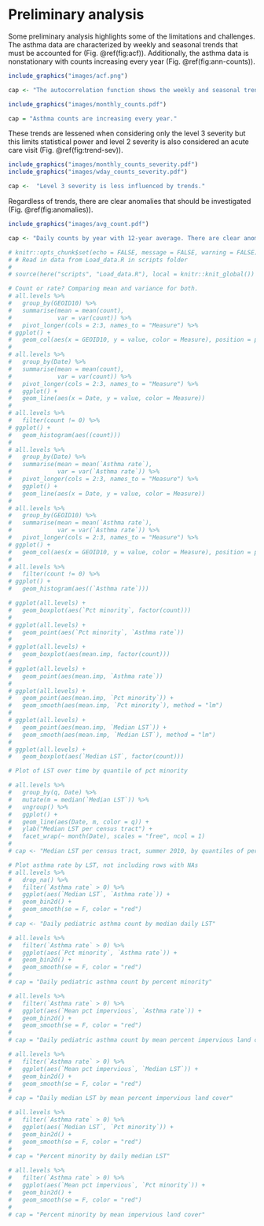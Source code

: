 # Preliminary analysis {#prelim}

Some preliminary analysis highlights some of the limitations and challenges. The asthma data are characterized by weekly and seasonal trends that must be accounted for (Fig. \@ref(fig:acf)). Additionally, the asthma data is nonstationary with counts increasing every year (Fig. \@ref(fig:ann-counts)).

```r
include_graphics("images/acf.png")

cap <- "The autocorrelation function shows the weekly and seasonal trends in the asthma data."
```

```r
include_graphics("images/monthly_counts.pdf")

cap = "Asthma counts are increasing every year."
```

These trends are lessened when considering only the level 3 severity but this limits statistical power and level 2 severity is also considered an acute care visit (Fig. \@ref(fig:trend-sev)).

```r
include_graphics("images/monthly_counts_severity.pdf")
include_graphics("images/wday_counts_severity.pdf")

cap <-  "Level 3 severity is less influenced by trends."
```

Regardless of trends, there are clear anomalies that should be investigated (Fig. \@ref(fig:anomalies)).

```r
include_graphics("images/avg_count.pdf")

cap <- "Daily counts by year with 12-year average. There are clear anomalous asthma events."
```

```r
# knitr::opts_chunk$set(echo = FALSE, message = FALSE, warning = FALSE)
# # Read in data from Load_data.R in scripts folder
# 
# source(here("scripts", "Load_data.R"), local = knitr::knit_global())
```





```r
# Count or rate? Comparing mean and variance for both.
# all.levels %>% 
#   group_by(GEOID10) %>% 
#   summarise(mean = mean(count),
#             var = var(count)) %>% 
#   pivot_longer(cols = 2:3, names_to = "Measure") %>% 
# ggplot() +
#   geom_col(aes(x = GEOID10, y = value, color = Measure), position = position_dodge())
# 
# all.levels %>% 
#   group_by(Date) %>% 
#   summarise(mean = mean(count),
#             var = var(count)) %>% 
#   pivot_longer(cols = 2:3, names_to = "Measure") %>% 
#   ggplot() +
#   geom_line(aes(x = Date, y = value, color = Measure))
# 
# all.levels %>% 
#   filter(count != 0) %>% 
# ggplot() +
#   geom_histogram(aes((count)))
# 
# all.levels %>% 
#   group_by(Date) %>% 
#   summarise(mean = mean(`Asthma rate`),
#             var = var(`Asthma rate`)) %>% 
#   pivot_longer(cols = 2:3, names_to = "Measure") %>% 
#   ggplot() +
#   geom_line(aes(x = Date, y = value, color = Measure))
# 
# all.levels %>% 
#   group_by(GEOID10) %>% 
#   summarise(mean = mean(`Asthma rate`),
#             var = var(`Asthma rate`)) %>% 
#   pivot_longer(cols = 2:3, names_to = "Measure") %>% 
# ggplot() +
#   geom_col(aes(x = GEOID10, y = value, color = Measure), position = position_dodge())
# 
# all.levels %>% 
#   filter(count != 0) %>% 
# ggplot() +
#   geom_histogram(aes((`Asthma rate`)))
```
```r
# ggplot(all.levels) +
#   geom_boxplot(aes(`Pct minority`, factor(count)))
# 
# ggplot(all.levels) +
#   geom_point(aes(`Pct minority`, `Asthma rate`))
# 
# ggplot(all.levels) +
#   geom_boxplot(aes(mean.imp, factor(count)))
# 
# ggplot(all.levels) +
#   geom_point(aes(mean.imp, `Asthma rate`))
# 
# ggplot(all.levels) +
#   geom_point(aes(mean.imp, `Pct minority`)) + 
#   geom_smooth(aes(mean.imp, `Pct minority`), method = "lm")
# 
# ggplot(all.levels) +
#   geom_point(aes(mean.imp, `Median LST`)) + 
#   geom_smooth(aes(mean.imp, `Median LST`), method = "lm")
# 
# ggplot(all.levels) +
#   geom_boxplot(aes(`Median LST`, factor(count)))
```



```r
# Plot of LST over time by quantile of pct minority

# all.levels %>%
#   group_by(q, Date) %>% 
#   mutate(m = median(`Median LST`)) %>% 
#   ungroup() %>% 
#   ggplot() +
#   geom_line(aes(Date, m, color = q)) +
#   ylab("Median LST per census tract") +
#   facet_wrap(~ month(Date), scales = "free", ncol = 1)
# 
# cap <- "Median LST per census tract, summer 2010, by quantiles of percent minority residents."
```


```r
# Plot asthma rate by LST, not including rows with NAs
# all.levels %>% 
#   drop_na() %>% 
#   filter(`Asthma rate` > 0) %>% 
#   ggplot(aes(`Median LST`, `Asthma rate`)) +
#   geom_bin2d() +
#   geom_smooth(se = F, color = "red")
# 
# cap <- "Daily pediatric asthma count by median daily LST"
```

```r
# all.levels %>% 
#   filter(`Asthma rate` > 0) %>% 
#   ggplot(aes(`Pct minority`, `Asthma rate`)) +
#   geom_bin2d() +
#   geom_smooth(se = F, color = "red")
# 
# cap = "Daily pediatric asthma count by percent minority"
```

```r
# all.levels %>% 
#   filter(`Asthma rate` > 0) %>% 
#   ggplot(aes(`Mean pct impervious`, `Asthma rate`)) +
#   geom_bin2d() +
#   geom_smooth(se = F, color = "red")
# 
# cap = "Daily pediatric asthma count by mean percent impervious land cover"
```

```r
# all.levels %>% 
#   filter(`Asthma rate` > 0) %>% 
#   ggplot(aes(`Mean pct impervious`, `Median LST`)) +
#   geom_bin2d() +
#   geom_smooth(se = F, color = "red")
# 
# cap = "Daily median LST by mean percent impervious land cover"
```

```r
# all.levels %>% 
#   filter(`Asthma rate` > 0) %>% 
#   ggplot(aes(`Median LST`, `Pct minority`)) +
#   geom_bin2d() +
#   geom_smooth(se = F, color = "red")
# 
# cap = "Percent minority by daily median LST"
```

```r
# all.levels %>% 
#   filter(`Asthma rate` > 0) %>% 
#   ggplot(aes(`Mean pct impervious`, `Pct minority`)) +
#   geom_bin2d() +
#   geom_smooth(se = F, color = "red")
# 
# cap = "Percent minority by mean impervious land cover"
```









